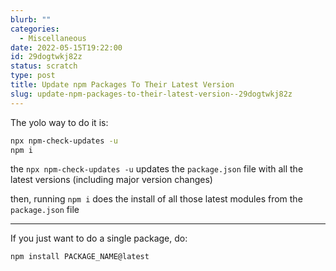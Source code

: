 ```yaml
---
blurb: ""
categories:
  - Miscellaneous
date: 2022-05-15T19:22:00
id: 29dogtwkj82z
status: scratch
type: post
title: Update npm Packages To Their Latest Version
slug: update-npm-packages-to-their-latest-version--29dogtwkj82z
---
```




The yolo way to do it is:

```bash
npx npm-check-updates -u
npm i
```

the `npx npm-check-updates -u` updates the `package.json` file with all the latest versions (including major version changes)

then, running `npm i` does the install of all those latest modules from the `package.json` file


---


If you just want to do a single package, do:

```
npm install PACKAGE_NAME@latest
```





